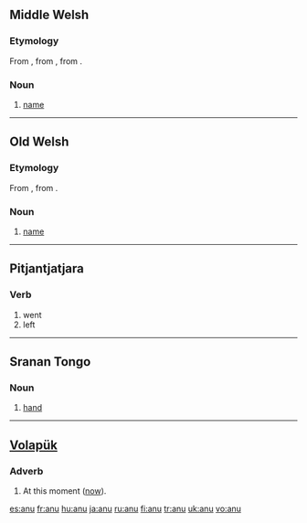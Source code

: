 {{also|Anu}}
==Middle Welsh==

===Etymology===
From {{etyl|owl|wlm}} {{term|anu|lang=owl}}, from {{proto|Celtic|anman|lang=wlm}}, from {{proto|Indo-European|h₁nḗh₃mn̥|lang=wlm}}.

===Noun===
{{infl|wlm|noun}}

# [[name]]

----

==Old Welsh==

===Etymology===
From {{proto|Celtic|anman|lang=owl}}, from {{proto|Indo-European|h₁nḗh₃mn̥|lang=owl}}.

===Noun===
{{infl|owl|noun}}

# [[name]]

----

==Pitjantjatjara==
===Verb===
{{infl|pjt|verb form}}
#went
#left

----

==Sranan Tongo==

===Noun===
{{infl|srn|noun}}

# [[hand]]

----

==[[Volapük]]==

===Adverb===
{{infl|vo|adverb}}

# At this moment ([[now]]).

[[es:anu]]
[[fr:anu]]
[[hu:anu]]
[[ja:anu]]
[[ru:anu]]
[[fi:anu]]
[[tr:anu]]
[[uk:anu]]
[[vo:anu]]